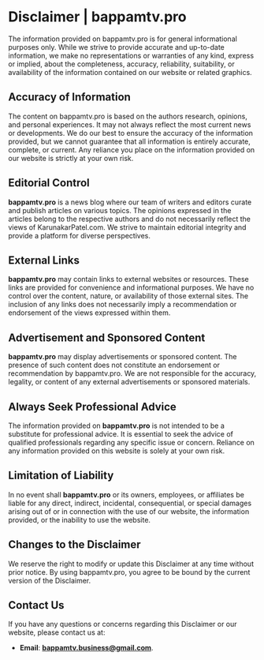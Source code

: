 

# Disclaimer | bappamtv.pro

The information provided on bappamtv.pro is for general informational purposes only. While we strive to provide accurate and up-to-date information, we make no representations or warranties of any kind, express or implied, about the completeness, accuracy, reliability, suitability, or availability of the information contained on our website or related graphics.

## Accuracy of Information

The content on bappamtv.pro is based on the authors research, opinions, and personal experiences. It may not always reflect the most current news or developments. We do our best to ensure the accuracy of the information provided, but we cannot guarantee that all information is entirely accurate, complete, or current. Any reliance you place on the information provided on our website is strictly at your own risk.

## Editorial Control

**bappamtv.pro** is a news blog where our team of writers and editors curate and publish articles on various topics. The opinions expressed in the articles belong to the respective authors and do not necessarily reflect the views of KarunakarPatel.com. We strive to maintain editorial integrity and provide a platform for diverse perspectives.

## External Links

**bappamtv.pro** may contain links to external websites or resources. These links are provided for convenience and informational purposes. We have no control over the content, nature, or availability of those external sites. The inclusion of any links does not necessarily imply a recommendation or endorsement of the views expressed within them.

## Advertisement and Sponsored Content

**bappamtv.pro** may display advertisements or sponsored content. The presence of such content does not constitute an endorsement or recommendation by bappamtv.pro. We are not responsible for the accuracy, legality, or content of any external advertisements or sponsored materials.

## Always Seek Professional Advice

The information provided on **bappamtv.pro** is not intended to be a substitute for professional advice. It is essential to seek the advice of qualified professionals regarding any specific issue or concern. Reliance on any information provided on this website is solely at your own risk.

## Limitation of Liability

In no event shall **bappamtv.pro** or its owners, employees, or affiliates be liable for any direct, indirect, incidental, consequential, or special damages arising out of or in connection with the use of our website, the information provided, or the inability to use the website.

## Changes to the Disclaimer

We reserve the right to modify or update this Disclaimer at any time without prior notice. By using bappamtv.pro, you agree to be bound by the current version of the Disclaimer.

## Contact Us

If you have any questions or concerns regarding this Disclaimer or our website, please contact us at:

- **Email**: **bappamtv.business@gmail.com**.
